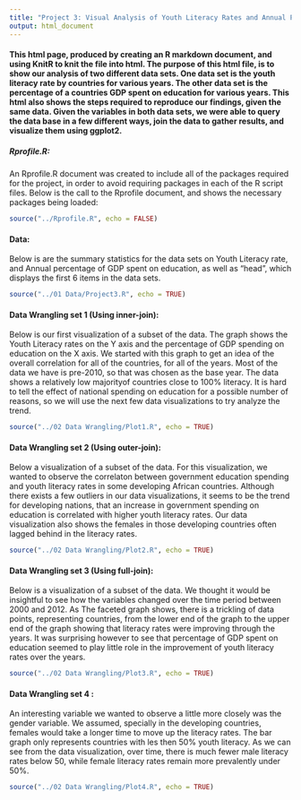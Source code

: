 ```yaml
---
title: "Project 3: Visual Analysis of Youth Literacy Rates and Annual Percent of GDP Spent on Education"
output: html_document
---
```



#### This html page, produced by creating an R markdown document, and using KnitR to knit the file into html. The purpose of this html file, is to show our analysis of two different data sets. One data set is the youth literacy rate by countries for various years. The other data set is the percentage of a countries GDP spent on education for various years. This html also shows the steps required to reproduce our findings, given the same data. Given the variables in both data sets, we were able to query the data base in a few different ways, join the data to gather results, and visualize them using ggplot2. 



##### Rprofile.R:
An Rprofile.R document was created to include all of the packages required for the project, in order to avoid requiring packages in each of the R script files. Below is the call to the Rprofile document, and shows the necessary packages being loaded:


```r
source("../Rprofile.R", echo = FALSE)
```

#### Data:
Below is are the summary statistics for the data sets on Youth Literacy rate, and Annual percentage of GDP spent on education, as well as "head", which displays the first 6 items in the data sets.

```r
source("../01 Data/Project3.R", echo = TRUE)
```

#### Data Wrangling set 1 (Using inner-join):
Below is our first visualization of a subset of the data. The graph shows the Youth Literacy rates on the Y axis and the percentage of GDP spending on education on the X axis. We started with this graph to get an idea of the overall correlation for all of the countries, for all of the years. Most of the data we have is pre-2010, so that was chosen as the base year. The data shows a relatively low majorityof countries close to 100% literacy. It is hard to tell the effect of national spending on education for a possible number of reasons, so we will use the next few data visualizations to try analyze the trend.

```r
source("../02 Data Wrangling/Plot1.R", echo = TRUE)
```

#### Data Wrangling set 2 (Using outer-join):
Below a visualization of a subset of the data. For this visualization, we wanted to observe the correlaton between government education spending and youth literacy rates in some developing African countries. Although there exists a few outliers in our data visualizations, it seems to be the trend for developing nations, that an increase in government spending on education is correlated with higher youth literacy rates. Our data visualization also shows the females in those developing countries often lagged behind in the literacy rates.

```r
source("../02 Data Wrangling/Plot2.R", echo = TRUE)
```

#### Data Wrangling set 3 (Using full-join):
Below is a visualization of a subset of the data. We thought it would be insightful to see how the variables changed over the time period between 2000 and 2012. As The faceted graph shows, there is a trickling of data points, representing countries, from the lower end of the graph to the upper end of the graph showing that literacy rates were improving through the years. It was surprising however to see that percentage of GDP spent on education seemed to play little role in the improvement of youth literacy rates over the years.

```r
source("../02 Data Wrangling/Plot3.R", echo = TRUE)
```

#### Data Wrangling set 4 :
An interesting variable we wanted to observe a little more closely was the gender variable. We assumed, specially in the developing countries, females would take a longer time to move up the literacy rates. The bar graph only represents countries with les then 50% youth literacy. As we can see from the data visualization, over time, there is much fewer male literacy rates below 50, while female literacy rates remain more prevalently under 50%.

```r
source("../02 Data Wrangling/Plot4.R", echo = TRUE)
```
